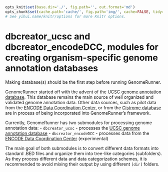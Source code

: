 ```r

opts_knit$set(base.dir='./', fig.path='', out.format='md')
opts_chunk$set(cache.path='cache/', fig.path='img/', cache=FALSE, tidy=TRUE, fig.keep='high', echo=TRUE, dpi=300, out.width=700, prompt=FALSE, comment='##', results='markup', eval=FALSE)
# See yihui.name/knitr/options for more Knitr options.
```

dbcreator_ucsc and dbcreator_encodeDCC, modules for creating organism-specific genome annotation databases
========================================================

Making database(s) should be the first step before running GenomeRunner.

GenomeRunner started off with the advent of the [UCSC genome annotation database](http://hgdownload.cse.ucsc.edu/goldenPath/hg19/database/). This database remains the main source of well organized and validated genome annotation data. Other data sources, such as pilot data from the [ENCODE Data Coordination Center](http://hgdownload.cse.ucsc.edu/goldenPath/hg19/encodeDCC/), or from the [Cistrome database](http://cistrome.dfci.harvard.edu/NR_Cistrome/index.html) are in process of being incorporated into GenomeRunner's framework.

Currently, GenomeRunner has two submodules for processing genome annotation data:
- `dbcreator_ucsc` - processes the [UCSC genome annotation database](hgdownload.cse.ucsc.edu/goldenPath/hg19/database/)
- `dbcreator_encodeDCC` - processes data from the [ENCODE Data Coordination Center](hgdownload.cse.ucsc.edu/goldenPath/hg19/encodeDCC/) (experimental)

The main goal of both submodules is to convert different data formats into standard .BED files and organize them into tree-like categories (subfolders). As they process different data and data categorization schemes, it is recommended to avoid mixing their output by using different `[dir]` folders.
